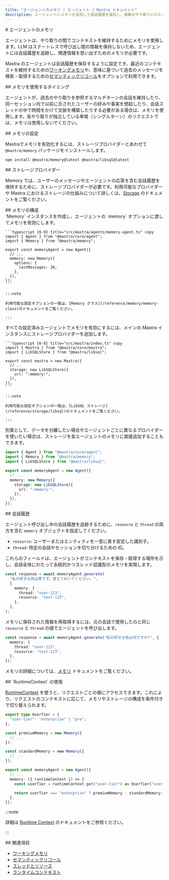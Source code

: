 ```yaml
---
title: "エージェントのメモリ | エージェント | Mastra ドキュメント"
description: エージェントにメモリを追加して会話履歴を保存し、複数のやり取りにわたってコンテキストを維持する方法を学びます。
---
```




<div id="agent-memory">
  # エージェントのメモリ
</div>

エージェントは、やり取りの間でコンテキストを維持するためにメモリを使用します。LLM はステートレスで呼び出し間の情報を保持しないため、エージェントには会話履歴を追跡し、関連情報を思い出すためのメモリが必要です。

Mastra のエージェントは会話履歴を保存するように設定でき、最近のコンテキストを維持するための[ワーキングメモリ](../memory/working-memory)や、意味に基づいて過去のメッセージを検索・取得するための[セマンティックリコール](../memory/semantic-recall)をオプションで利用できます。

<div id="when-to-use-memory">
  ## メモリを使用するタイミング
</div>

エージェントが、過去のやり取りを参照するマルチターンの会話を維持したり、同一セッション内で以前に示されたユーザーの好みや事実を想起したり、会話スレッドの中で時間をかけて文脈を構築したりする必要がある場合は、メモリを使用します。各やり取りが独立している単発（シングルターン）のリクエストでは、メモリは使用しないでください。

<div id="setting-up-memory">
  ## メモリの設定
</div>

Mastraでメモリを有効化するには、ストレージプロバイダーとあわせて `@mastra/memory` パッケージをインストールします。

```bash npm2yarn copy
npm install @mastra/memory@latest @mastra/libsql@latest
```


<div id="storage-providers">
  ## ストレージプロバイダー
</div>

Memory では、ユーザーのメッセージやエージェントの応答を含む会話履歴を保持するために、ストレージプロバイダーが必要です。利用可能なプロバイダーや Mastra におけるストレージの仕組みについて詳しくは、[Storage](/docs/server-db/storage) のドキュメントをご覧ください。

<div id="configuring-memory">
  ## メモリの構成
</div>

<Steps>
  <StepItem>
    `Memory` インスタンスを作成し、エージェントの `memory` オプションに渡してメモリを有効にします。

    ```typescript {6-9} title="src/mastra/agents/memory-agent.ts" copy
    import { Agent } from "@mastra/core/agent";
    import { Memory } from "@mastra/memory";

    export const memoryAgent = new Agent({
      // ...
      memory: new Memory({
        options: {
          lastMessages: 20,
        },
      }),
    });
    ```

    :::note

    利用可能な設定オプションの一覧は、[Memory クラス](/reference/memory/memory-class)のドキュメントをご覧ください。

    :::
  </StepItem>

  <StepItem>
    すべての設定済みエージェントでメモリを有効にするには、メインの Mastra インスタンスにストレージプロバイダーを追加します。

    ```typescript {6-8} title="src/mastra/index.ts" copy
    import { Mastra } from "@mastra/core/mastra";
    import { LibSQLStore } from "@mastra/libsql";

    export const mastra = new Mastra({
      // ..
      storage: new LibSQLStore({
        url: ":memory:",
      }),
    });
    ```

    :::note

    利用可能な設定オプションの一覧は、[LibSQL ストレージ](/reference/storage/libsql)のドキュメントをご覧ください。

    :::
  </StepItem>
</Steps>

別案として、データを分離したい場合やエージェントごとに異なるプロバイダーを使いたい場合は、ストレージを各エージェントのメモリに直接追加することもできます。

```typescript {7-10} title="src/mastra/agents/memory-agent.ts" copy
import { Agent } from "@mastra/core/agent";
import { Memory } from "@mastra/memory";
import { LibSQLStore } from "@mastra/libsql";

export const memoryAgent = new Agent({
  // ...
  memory: new Memory({
    storage: new LibSQLStore({
      url: ":memory:",
    }),
  }),
});
```


<div id="conversation-history">
  ## 会話履歴
</div>

エージェント呼び出し中の会話履歴を追跡するために、`resource` と `thread` の両方を含む `memory` オブジェクトを指定してください。

* `resource`: ユーザーまたはエンティティを一意に表す安定した識別子。
* `thread`: 特定の会話やセッションを切り分けるための ID。

これらのフィールドは、エージェントがコンテキストを保存・取得する場所を示し、会話全体にわたって永続的かつスレッド認識型のメモリを実現します。

```typescript {3-4}
const response = await memoryAgent.generate(
  "私の好きな色は青です。覚えておいてください。",
  {
    memory: {
      thread: "user-123",
      resource: "test-123",
    },
  },
);
```

メモリに保存された情報を再取得するには、元の会話で使用したのと同じ `resource` と `thread` の値でエージェントを呼び出します。

```typescript {3-4}
const response = await memoryAgent.generate("私の好きな色は何ですか?", {
  memory: {
    thread: "user-123",
    resource: "test-123",
  },
});
```

メモリの詳細については、[メモリ](../memory/overview) ドキュメントをご覧ください。


<div id="using-runtimecontext">
  ## `RuntimeContext` の使用
</div>

[RuntimeContext](/docs/server-db/runtime-context) を使うと、リクエストごとの値にアクセスできます。これにより、リクエストのコンテキストに応じて、メモリやストレージの構成を条件付きで切り替えられます。

```typescript title="src/mastra/agents/memory-agent.ts" showLineNumbers
export type UserTier = {
  "user-tier": "enterprise" | "pro";
};

const premiumMemory = new Memory({
  // ...
});

const standardMemory = new Memory({
  // ...
});

export const memoryAgent = new Agent({
  // ...
  memory: ({ runtimeContext }) => {
    const userTier = runtimeContext.get("user-tier") as UserTier["user-tier"];

    return userTier === "enterprise" ? premiumMemory : standardMemory;
  },
});
```

:::note

詳細は [Runtime Context](/docs/server-db/runtime-context) のドキュメントをご参照ください。

:::


<div id="related">
  ## 関連項目
</div>

- [ワーキングメモリ](../memory/working-memory)
- [セマンティックリコール](../memory/semantic-recall)
- [スレッドとリソース](../memory/threads-and-resources)
- [ランタイムコンテキスト](/docs/server-db/runtime-context)